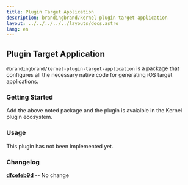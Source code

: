 ```yaml
---
title: Plugin Target Application
description: brandingbrand/kernel-plugin-target-application
layout: ../../../../../layouts/docs.astro
lang: en
---
```



## Plugin Target Application

`@brandingbrand/kernel-plugin-target-application` is a package that configures all the necessary native code for generating iOS target applications.

### Getting Started

<div class="flex w-full my-6">
  <CodeCopy args="yarn add -D @brandingbrand/kernel-plugin-target-application" />
</div>

Add the above noted package and the plugin is avaialble in the Kernel plugin ecosystem.

### Usage

This plugin has not been implemented yet.

### Changelog

[**dfcefeb9d**](https://github.com/brandingbrand/flagship/pull/2508/commits/dfcefeb9d32eabe878bfd0a9ae0729c441d8d6c5) -- No change
